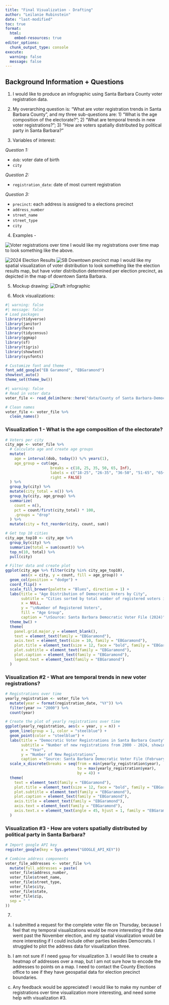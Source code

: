 ```yaml
---
title: "Final Visualization - Drafting"
author: "Leilanie Rubinstein"
date: "last-modified"
toc: true
format: 
  html:
    embed-resources: true
editor_options: 
  chunk_output_type: console
execute:
  warning: false
  message: false
---
```


## Background Information + Questions

1. I would like to produce an infographic using Santa Barbara County voter registration data. 

2. My overarching question is: "What are voter registration trends in Santa Barbara County", and my three sub-questions are: 1) "What is the age composition of the electorate?"; 2) "What are temporal trends in new voter registrations?"; 3) "How are voters spatially distributed by political party in Santa Barbara?"

3. Variables of interest:

*Question 1:*

- `dob`: voter date of birth
- `city`

*Question 2:*

- `registration_date`: date of most current registration

*Question 3:*

- `precinct`: each address is assigned to a elections precinct
- `address_number`
- `street_name`
- `street_type`
- `city`

4. Examples - 

![Voter registrations over time](media/michigan_chart.jpg)
I would like my registrations over time map to look something like the above.



![2024 Election Results](media/nyt_2024_election_map.jpg)
![SB Downtown precinct map](media/sb_downtown_precincts.jpg)
I would like my spatial visualization of voter distribution to look something like the election results map, but have voter distribution determined per election precinct, as depicted in the map of downtown Santa Barbara. 

5. Mockup drawing:
![Draft infographic](media/IMG_0702.jpg)

6. Mock visualizations:

```r
#| warning: false
#| message: false
# Load packages
library(tidyverse)
library(janitor)
library(here)
library(tidycensus)
library(ggmap)
library(sf)
library(tigris)
library(showtext)
library(sysfonts)

# Customize font and theme
font_add_google("EB Garamond", "EBGaramond")
showtext_auto()
theme_set(theme_bw())
```

```r
#| warning: false
# Read in voter data
voter_file <- read_delim(here::here("data/County of Santa Barbara-Democratic Party_2.16.2024.TXT"), delim = "\t")
```

```r
# Clean names
voter_file <- voter_file %>%
  clean_names()
```

### Visualization 1 - What is the age composition of the electorate?

```r
# Voters per city
city_age <- voter_file %>%
  # Calculate age and create age groups
  mutate(
    age = interval(dob, today()) %/% years(1),
    age_group = cut(age, 
                    breaks = c(18, 25, 35, 50, 65, Inf),
                    labels = c("18-25", "26-35", "36-50", "51-65", "65+"),
                    right = FALSE)
  ) %>%
  group_by(city) %>%
  mutate(city_total = n()) %>%
  group_by(city, age_group) %>%
  summarize(
    count = n(),
    pct = count/first(city_total) * 100,
    .groups = "drop"
  ) %>%
  mutate(city = fct_reorder(city, count, sum))

# Get top 10 cities
city_age_top10 <- city_age %>%
  group_by(city) %>%
  summarize(total = sum(count)) %>%
  top_n(10, total) %>%
  pull(city)

# Filter data and create plot
ggplot(city_age %>% filter(city %in% city_age_top10), 
       aes(x = city, y = count, fill = age_group)) +
  geom_col(position = "dodge") +
  coord_flip() +
  scale_fill_brewer(palette = "Blues", direction = 1) +
  labs(title = "Age Distribution of Democratic Voters by City",
       subtitle = "Cities sorted by total number of registered voters in 10 most populous cities\n",
       x = NULL,
       y = "\nNumber of Registered Voters",
       fill = "Age Group",
       caption = "\nSource: Santa Barbara Democratic Voter File (2024)") +
  theme_bw() +
  theme(
    panel.grid.major.y = element_blank(),
    text = element_text(family = "EBGaramond"),
    axis.text = element_text(size = 10, family = "EBGaramond"),
    plot.title = element_text(size = 12, face = "bold", family = "EBGaramond"),
    plot.subtitle = element_text(family = "EBGaramond"),
    plot.caption = element_text(family = "EBGaramond"),
    legend.text = element_text(family = "EBGaramond")
  )
```

### Visualization #2 - What are temporal trends in new voter registrations?

```r
# Registrations over time
yearly_registration <- voter_file %>%
  mutate(year = format(registration_date, "%Y")) %>%
  filter(year >= "2000") %>%
  count(year)

# Create the plot of yearly registrations over time
ggplot(yearly_registration, aes(x = year, y = n)) +
  geom_line(group = 1, color = "steelblue") +
  geom_point(color = "steelblue") +
  labs(title = "Democratic Voter Registrations in Santa Barbara County",
       subtitle = "Number of new registrations from 2000 - 2024, showing spikes in new registrations during general election years",
       x = "Year",
       y = "Number of New Registrations",
       caption = "Source: Santa Barbara Democratic Voter File (February, 2024)") +
  scale_x_discrete(breaks = seq(from = min(yearly_registration$year), 
                                to = max(yearly_registration$year), 
                                by = 4)) +
  theme(
    text = element_text(family = "EBGaramond"),
    plot.title = element_text(size = 12, face = "bold", family = "EBGaramond"),
    plot.subtitle = element_text(family = "EBGaramond"),
    plot.caption = element_text(family = "EBGaramond"),
    axis.title = element_text(family = "EBGaramond"),
    axis.text = element_text(family = "EBGaramond"),
    axis.text.x = element_text(angle = 45, hjust = 1, family = "EBGaramond")
  )
```

### Visualization #3 - How are voters spatially distributed by political party in Santa Barbara?

```r
# Import google API key
register_google(key = Sys.getenv("GOOGLE_API_KEY"))

# Combine address components
voter_file_addresses <- voter_file %>%
  mutate(full_addresses = paste(
  voter_file$address_number, 
  voter_file$street_name,
  voter_file$street_type,
  voter_file$city,
  voter_file$state,
  voter_file$zip,
  sep = " "
))
```

7. 

a. I submitted a request for the complete voter file on Thursday, because I feel that my temporal visualizations would be more interesting if the data went past the November election, and my spatial visualization would be more interesting if I could include other parties besides Democrats. I struggled to plot the address data for visualization three. 

b. I am not sure if I need `ggmap` for visualization 3. I would like to create a heatmap of addresses over a map, but I am not sure how to encode the addresses to points on a map. I need to contact the County Elections office to see if they have geospatial data for election precinct boundaries. 

c. Any feedback would be appreciated! I would like to make my number of registrations over time visualization more interesting, and need some help with visualization #3.
